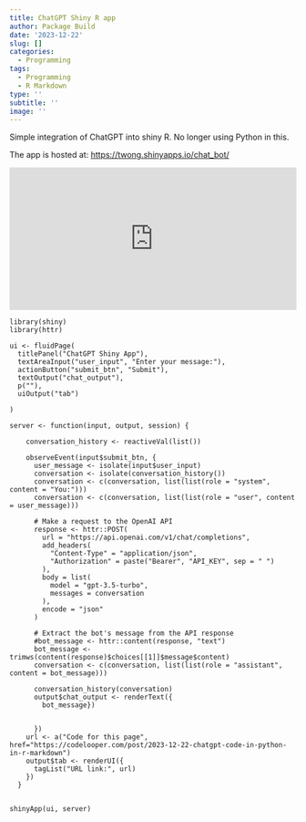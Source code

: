 ```yaml
---
title: ChatGPT Shiny R app
author: Package Build
date: '2023-12-22'
slug: []
categories:
  - Programming
tags:
  - Programming
  - R Markdown
type: ''
subtitle: ''
image: ''
---
```


Simple integration of ChatGPT into shiny R. No longer using Python in this.

The app is hosted at: <https://twong.shinyapps.io/chat_bot/>

<iframe height="250" width="100%" frameborder="no" src="https://twong.shinyapps.io/chat_bot/">

</iframe>

    library(shiny)
    library(httr)

    ui <- fluidPage(
      titlePanel("ChatGPT Shiny App"),
      textAreaInput("user_input", "Enter your message:"),
      actionButton("submit_btn", "Submit"),
      textOutput("chat_output"),
      p(""),
      uiOutput("tab")
      
    )

    server <- function(input, output, session) {

        conversation_history <- reactiveVal(list())
        
        observeEvent(input$submit_btn, {
          user_message <- isolate(input$user_input)
          conversation <- isolate(conversation_history())
          conversation <- c(conversation, list(list(role = "system", content = "You:")))
          conversation <- c(conversation, list(list(role = "user", content = user_message)))
          
          # Make a request to the OpenAI API
          response <- httr::POST(
            url = "https://api.openai.com/v1/chat/completions",
            add_headers(
              "Content-Type" = "application/json",
              "Authorization" = paste("Bearer", "API_KEY", sep = " ")
            ),
            body = list(
              model = "gpt-3.5-turbo",
              messages = conversation
            ),
            encode = "json"
          )
          
          # Extract the bot's message from the API response
          #bot_message <- httr::content(response, "text")
          bot_message <- trimws(content(response)$choices[[1]]$message$content)
          conversation <- c(conversation, list(list(role = "assistant", content = bot_message)))
          
          conversation_history(conversation)
          output$chat_output <- renderText({
            bot_message})
            

          })
        url <- a("Code for this page", href="https://codelooper.com/post/2023-12-22-chatgpt-code-in-python-in-r-markdown")
        output$tab <- renderUI({
          tagList("URL link:", url)
        })
      }
      

    shinyApp(ui, server)
